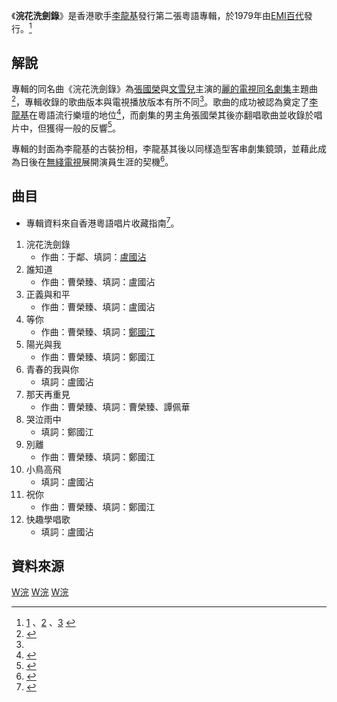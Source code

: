 {{Album infobox | 
|  Name        = 浣花洗劍錄
|  Type        = [[專輯|專輯]]
|  Artist      = [[李龍基|李龍基]]
|  Cover       = 
|  Background  = 
|  Released    = 1979年
|  Recorded    = 
|  Genre       = [[粵語流行音樂|粵語流行音樂]]
|  Length      = 32:00
|  Label       = [[EMI|EMI百代]]
|  Number      =
|  Producer    = [[曹榮臻|曹榮臻]]
|  Reviews     = 
|  Last album  = [[巨星_(李龍基專輯)|巨星]]<br />（1978年）
|  This album  = '''浣花洗劍錄'''<br /> （1979年）
|  Next album  = [[怒劍鳴_(李龍基專輯)|怒劍鳴]]<br />（1980年）
}}

《'''浣花洗劍錄'''》是香港歌手[[李龍基|李龍基]]發行第二張粵語專輯，於1979年由[[EMI|EMI百代]]發行。<ref>[https://www.hk01.com/即時娛樂/206219/深宮計-專訪-李龍基認年輕時搵錢多-人如昏君李旦心軟蝕清光] {{Wayback|url=https://www.hk01.com/%E5%8D%B3%E6%99%82%E5%A8%9B%E6%A8%82/206219/%E6%B7%B1%E5%AE%AE%E8%A8%88-%E5%B0%88%E8%A8%AA-%E6%9D%8E%E9%BE%8D%E5%9F%BA%E8%AA%8D%E5%B9%B4%E8%BC%95%E6%99%82%E6%90%B5%E9%8C%A2%E5%A4%9A-%E4%BA%BA%E5%A6%82%E6%98%8F%E5%90%9B%E6%9D%8E%E6%97%A6%E5%BF%83%E8%BB%9F%E8%9D%95%E6%B8%85%E5%85%89 |date=20211225032306 }}、[https://books.google.com.hk/books?id=fdyVDwAAQBAJ&pg=PA208&lpg=PA208&dq=李龍基+男子漢+大碟&source=bl&ots=T01MC6wgba&sig=ACfU3U2LabMS3lqFrLwNodw8vNblr_PV-w&hl=zh-TW&sa=X&ved=2ahUKEwjjrcP03N3xAhVBQfUHHXZPAQw4MhDoATAJegQIBxAC#v=onepage&q=李龍基%20浣花&f=false] {{Wayback|url=https://books.google.com.hk/books?id=fdyVDwAAQBAJ&pg=PA208&lpg=PA208&dq=%E6%9D%8E%E9%BE%8D%E5%9F%BA+%E7%94%B7%E5%AD%90%E6%BC%A2+%E5%A4%A7%E7%A2%9F&source=bl&ots=T01MC6wgba&sig=ACfU3U2LabMS3lqFrLwNodw8vNblr_PV-w&hl=zh-TW&sa=X&ved=2ahUKEwjjrcP03N3xAhVBQfUHHXZPAQw4MhDoATAJegQIBxAC#v=onepage&q=李龍基%20浣花&f=false |date=20210715135735 }}、[https://www.discogs.com/李龍基-浣花洗劍錄/release/15747351] {{Wayback|url=https://www.discogs.com/%E6%9D%8E%E9%BE%8D%E5%9F%BA-%E6%B5%A3%E8%8A%B1%E6%B4%97%E5%8A%8D%E9%8C%84/release/15747351 |date=20210715023651 }}</ref>

== 解說 ==
專輯的同名曲《浣花洗劍錄》為[[張國榮|張國榮]]與[[文雪兒|文雪兒]]主演的[[麗的電視|麗的電視]][[浣花洗劍錄_(1978年電視劇)|同名劇集]]主題曲<ref name="tv">{{cite journal|url=https://books.google.com.hk/books?id=fdyVDwAAQBAJ&pg=PA74|title=電視汁撈飯──跳進劇集歌大時代|author=黃國恩|location=香港|publisher=非凡出版|ISBN=9789888571246|page=74|date=2018-11-01|accessdate=2019-12-09|archive-date=2021-07-16|archive-url=https://web.archive.org/web/20210716130116/https://books.google.com.hk/books?id=fdyVDwAAQBAJ&pg=PA74|dead-url=no}}</ref>，專輯收錄的歌曲版本與電視播放版本有所不同<ref name="tv"/>。歌曲的成功被認為奠定了[[李龍基|李龍基]]在粵語流行樂壇的地位<ref>{{cite web|url=http://www.shiningstarsproduction.com/ecmanage/page2.php?item=22081|title=李龍基 歌影視紅星   個人資料 Profile|website=摘星演藝製作|accessdate=2019-12-09|archive-date=2021-07-13|archive-url=https://web.archive.org/web/20210713134440/http://www.shiningstarsproduction.com/ecmanage/page2.php?item=22081|dead-url=no}}</ref>，而劇集的男主角張國榮其後亦翻唱歌曲並收錄於唱片中，但獲得一般的反響<ref>{{cite news|url=http://seattlechinesetimes.com/2014/04/24/2014-04-24-00-56-44/|title=李龍基獨家專訪|newspaper=西城時報|date=2014-04-24|accessdate=2019-12-09|archive-date=2021-07-13|archive-url=https://web.archive.org/web/20210713134439/http://seattlechinesetimes.com/2014/04/24/2014-04-24-00-56-44/|dead-url=no}}</ref>。

專輯的封面為李龍基的古裝扮相，李龍基其後以同樣造型客串劇集鏡頭，並藉此成為日後在[[無綫電視|無綫電視]]展開演員生涯的契機<ref>{{cite news |url=https://www.hk01.com/即時娛樂/207144/深宮計-專訪-學徒變酒廊歌王-李龍基-唱一個月可買一層樓 |title=【深宮計．專訪】學徒變酒廊歌王　李龍基：唱一個月可買一層樓！ |newspaper=[[香港01|香港01]] |author=游大東 |date=2018-07-08 |accessdate=2019-12-09 |archive-date=2021-12-25 |archive-url=https://web.archive.org/web/20211225032302/https://www.hk01.com/%E5%8D%B3%E6%99%82%E5%A8%9B%E6%A8%82/207144/%E6%B7%B1%E5%AE%AE%E8%A8%88-%E5%B0%88%E8%A8%AA-%E5%AD%B8%E5%BE%92%E8%AE%8A%E9%85%92%E5%BB%8A%E6%AD%8C%E7%8E%8B-%E6%9D%8E%E9%BE%8D%E5%9F%BA-%E5%94%B1%E4%B8%80%E5%80%8B%E6%9C%88%E5%8F%AF%E8%B2%B7%E4%B8%80%E5%B1%A4%E6%A8%93 |dead-url=no }}</ref>。

==曲目==
*專輯資料來自香港粵語唱片收藏指南<ref>{{cite web|url=http://robokon.orgfree.com/5080/5080_LeeLungKee.htm|title=香港粵語唱片收藏指南 - 李龍基|website=香港粵語唱片收藏指南|accessdate=2019-12-09|archive-date=2020-11-01|archive-url=https://web.archive.org/web/20201101011810/http://robokon.orgfree.com/5080/5080_LeeLungKee.htm|dead-url=no}}</ref>。
#浣花洗劍錄
#*作曲：于鄰、填詞：[[盧國沾|盧國沾]]
#誰知道
#*作曲：曹榮臻、填詞：盧國沾
#正義與和平
#*作曲：曹榮臻、填詞：盧國沾
#等你
#*作曲：曹榮臻、填詞：[[鄭國江|鄭國江]]
#陽光與我
#*作曲：曹榮臻、填詞：鄭國江
#青春的我與你
#*填詞：盧國沾
#那天再重見
#*作曲：曹榮臻、填詞：曹榮臻、譚佩華
#哭泣雨中
#*填詞：鄭國江
#別離
#*作曲：曹榮臻、填詞：鄭國江
#小鳥高飛
#*填詞：盧國沾
#祝你
#*作曲：曹榮臻、填詞：鄭國江
#快趣學唱歌
#*填詞：盧國沾

== 資料來源 ==
{{reflist}}

[[Category:香港音樂專輯|W浣]]
[[Category:1979年音樂專輯|W浣]]
[[Category:李龍基音樂專輯|W浣]]
